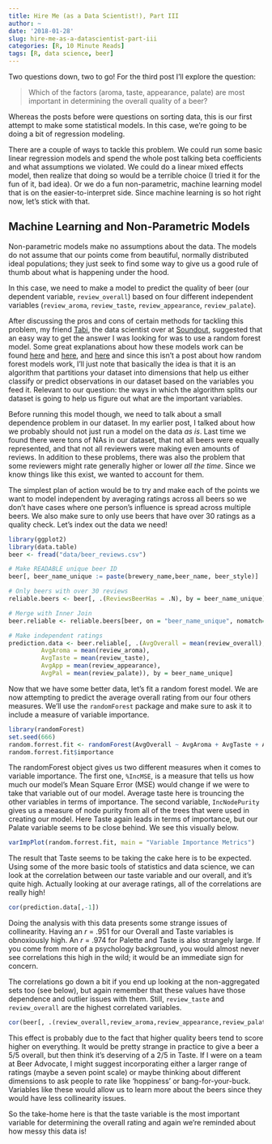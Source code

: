 ```yaml
---
title: Hire Me (as a Data Scientist!), Part III
author: ~
date: '2018-01-28'
slug: hire-me-as-a-datascientist-part-iii
categories: [R, 10 Minute Reads]
tags: [R, data science, beer]
---
```


Two questions down, two to go!
For the third post I'll explore the question:

> Which of the factors (aroma, taste, appearance, palate) are most important in determining the overall quality of a beer?

Whereas the posts before were questions on sorting data, this is our first attempt to make some statistical models.
In this case, we're going to be doing a bit of regression modeling. 

There are a couple of ways to tackle this problem.
We could run some basic linear regression models and spend the whole post talking beta coefficients and what assumptions we violated.
We could do a linear mixed effects model, then realize that doing so would be a terrible choice (I tried it for the fun of it, bad idea).
Or we do a fun non-parametric, machine learning model that is on the easier-to-interpret side. 
Since machine learning is so hot right now, let's stick with that. 

## Machine Learning and Non-Parametric Models 

Non-parametric models make no assumptions about the data.
The models do not assume that our points come from beautiful, normally distributed ideal populations; they just seek to find some way to give us a good rule of thumb about what is happening under the hood.

In this case, we need to make a model to predict the quality of beer (our dependent variable, ```review_overall```) based on four different independent variables (```review_aroma```, ```review_taste```, ```review_appearance```, ```review_palate```).

After discussing the pros and cons of certain methods for tackling this problem, my friend [Tabi](https://www.linkedin.com/in/tabitha-trahan-172471b4/), the data scientist over at [Soundout](https://www.soundout.com/), suggested that an easy way to get the answer I was looking for was to use a random forest model.
Some great explanations about how these models work can be found [here](http://trevorstephens.com/kaggle-titanic-tutorial/getting-started-with-r/) and [here](http://www-bcf.usc.edu/~gareth/ISL/), and [here](https://gormanalysis.com/random-forest-from-top-to-bottom/) and since this isn't a post about how random forest models work, I'll just note that basically the idea is that it is an algorithm that partitions your dataset into dimensions that help us either classify or predict observations in our dataset based on the variables you feed it. 
Relevant to our question: the ways in which the algorithm splits our dataset is going to help us figure out what are the important variables. 

Before running this model though, we need to talk about a small dependence problem in our dataset.
In my earlier post, I talked about how we probably should not just run a model on the data _as is_.
Last time we found there were tons of NAs in our dataset, that not all beers were equally represented, and that not all reviewers were making even amounts of reviews.
In addition to these problems, there was also the problem that some reviewers might rate generally higher or lower _all the time_.
Since we know things like this exist, we wanted to account for them. 

The simplest plan of action would be to try and make each of the points we want to model independent by averaging ratings across all beers so we don't have cases where one person's influence is spread across multiple beers.
We also make sure to only use beers that have over 30 ratings as a quality check.
Let's index out the data we need!

```r
library(ggplot2)
library(data.table)
beer <- fread("data/beer_reviews.csv") 
```

```r
# Make READABLE unique beer ID
beer[, beer_name_unique := paste(brewery_name,beer_name, beer_style)]

# Only beers with over 30 reviews 
reliable.beers <- beer[, .(ReviewsBeerHas = .N), by = beer_name_unique][order(-ReviewsBeerHas)][ReviewsBeerHas > 30]

# Merge with Inner Join 
beer.reliable <- reliable.beers[beer, on = "beer_name_unique", nomatch=0]

# Make independent ratings 
prediction.data <- beer.reliable[, .(AvgOverall = mean(review_overall),
         AvgAroma = mean(review_aroma),
         AvgTaste = mean(review_taste),
         AvgApp = mean(review_appearance),
         AvgPal = mean(review_palate)), by = beer_name_unique]
```


Now that we have some better data, let's fit a random forest model.
We are now attempting to predict the average overall rating from our four others measures.
We'll use the ```randomForest``` package and make sure to ask it to include a measure of variable importance. 

```r
library(randomForest)
set.seed(666) 
random.forrest.fit <- randomForest(AvgOverall ~ AvgAroma + AvgTaste + AvgApp + AvgPal, data = prediction.data, importance = TRUE)
random.forrest.fit$importance
```

The randomForest object gives us two different measures when it comes to variable importance.
The first one, ```%IncMSE```, is a measure that tells us how much our model's Mean Square Error (MSE) would change if we were to take that variable out of our model.
Average taste here is trouncing the other variables in terms of importance. 
The second variable, ```IncNodePurity``` gives us a measure of node purity from all of the trees that were used in creating our model. 
Here Taste again leads in terms of importance, but our Palate variable seems to be close behind.
We see this visually below.

```r
varImpPlot(random.forrest.fit, main = "Variable Importance Metrics")
```

The result that Taste seems to be taking the cake here is to be expected.
Using some of the more basic tools of statistics and data science, we can look at the correlation between our taste variable and our overall, and it's quite high.
Actually looking at our average ratings, all of the correlations are really high! 

```r
cor(prediction.data[,-1])
```

Doing the analysis with this data presents some strange issues of collinearity.
Having an _r_ = .951 for our Overall and Taste variables is obnoxiously high.
An _r_ = .974 for Palette and Taste is also strangely large. 
If you come from more of a psychology background, you would almost never see correlations this high in the wild; it would be an immediate sign for concern.

The correlations go down a bit if you end up looking at the non-aggregated sets too (see below), but again remember that these values have those dependence and outlier issues with them.
Still, ```review_taste``` and ```review_overall``` are the highest correlated variables.

```r
cor(beer[, .(review_overall,review_aroma,review_appearance,review_palate,review_taste)])
```

This effect is probably due to the fact that higher quality beers tend to score higher on everything. 
It would be pretty strange in practice to give a beer a 5/5 overall, but then think it's deserving of a 2/5 in Taste.
If I were on a team at Beer Advocate, I might suggest incorporating either a larger range of ratings (maybe a seven point scale) or maybe thinking about different dimensions to ask people to rate like ‘hoppiness’ or bang-for-your-buck.
Variables like these would allow us to learn more about the beers since they would have less collinearity issues. 

So the take-home here is that the taste variable is the most important variable for determining the overall rating and again we're reminded about how messy this data is!
